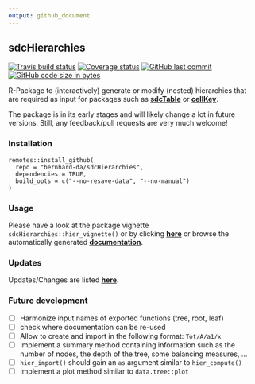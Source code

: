 ```yaml
---
output: github_document
---
```


## sdcHierarchies
[![Travis build status](https://travis-ci.org/bernhard-da/sdcHierarchies.svg?branch=master)](https://travis-ci.org/bernhard-da/sdcHierarchies) [![Coverage status](https://codecov.io/gh/bernhard-da/sdcHierarchies/branch/master/graph/badge.svg)](https://codecov.io/github/bernhard-da/sdcHierarchies?branch=master) [![GitHub last commit](https://img.shields.io/github/last-commit/bernhard-da/sdcHierarchies.svg?logo=github)](https://github.com/bernhard-da/sdcHierarchies/commits/master)
[![GitHub code size in bytes](https://img.shields.io/github/languages/code-size/bernhard-da/sdcHierarchies.svg?logo=github)](https://github.com/bernhard-da/sdcHierarchies)

R-Package to (interactively) generate or modify (nested) hierarchies that are required as input for packages such as [**sdcTable**](https://CRAN.R-project.org/package=sdcTable) or [**cellKey**](https://github.com/sdcTools/cellKey).

The package is in its early stages and will likely change a lot in future versions. Still, any feedback/pull requests are very much welcome!

### Installation
```
remotes::install_github(
  repo = "bernhard-da/sdcHierarchies",
  dependencies = TRUE,
  build_opts = c("--no-resave-data", "--no-manual")
)
```

### Usage
Please have a look at the package vignette `sdcHierarchies::hier_vignette()` or by clicking [**here**](https://bernhard-da.github.io/sdcHierarchies/articles/usage.html) or browse the automatically generated [**documentation**](https://bernhard-da.github.io/sdcHierarchies/).

### Updates
Updates/Changes are listed [**here**](https://bernhard-da.github.io/sdcHierarchies/news/index.html).

### Future development
- [ ] Harmonize input names of exported functions (tree, root, leaf)
- [ ] check where documentation can be re-used
- [ ] Allow to create and import in the following format: `Tot/A/a1/x`
- [ ] Implement a summary method containing information such as the number of nodes, the depth of the tree, some balancing measures, ...
- [ ] `hier_import()` should gain an `as` argument similar to `hier_compute()`
- [ ] Implement a plot method similar to `data.tree::plot`
